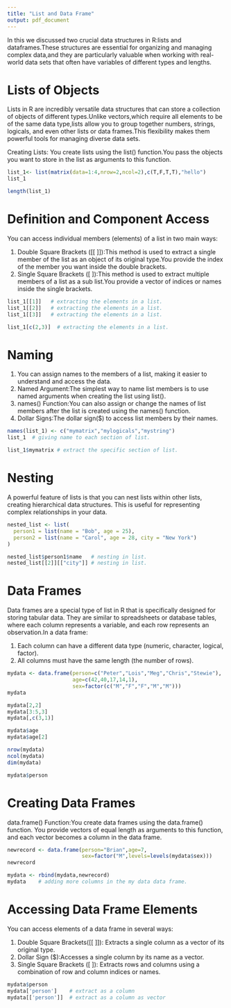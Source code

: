 ---
title: "List and Data Frame"
output: pdf_document
---
In this we discussed two crucial data structures in R:lists and dataframes.These structures are essential for organizing and managing complex data,and they are particularly valuable when working with real-world data sets that often have variables of different types and lengths.

# Lists of Objects
Lists in R are incredibly versatile data structures that can store a collection of objects of different types.Unlike vectors,which require all elements to be of the same data type,lists allow you to group together numbers, strings, logicals, and even other lists or data frames.This flexibility makes them powerful tools for managing diverse data sets.

Creating Lists: You create lists using the list() function.You pass the objects you want to store in the list as arguments to this function.
```{r}
list_1<- list(matrix(data=1:4,nrow=2,ncol=2),c(T,F,T,T),"hello")
list_1
```
```{r}
length(list_1)
```
# Definition and Component Access
You can access individual members (elements) of a list in two main ways:

1. Double Square Brackets ([[ ]]):This method is used to extract a single member of the list as an object of its original type.You provide the index of the member you want inside the double brackets.
2. Single Square Brackets ([ ]):This method is used to extract multiple members of a list as a sub list.You provide a vector of indices or names inside the single brackets.
```{r}
list_1[[1]]   # extracting the elements in a list.
list_1[[2]]   # extracting the elements in a list.
list_1[[3]]   # extracting the elements in a list.

list_1[c(2,3)]  # extracting the elements in a list.
```
# Naming
1. You can assign names to the members of a list, making it easier to understand and access the data.
2. Named Argument:The simplest way to name list members is to use named arguments when creating the list using list(). 
3. names() Function:You can also assign or change the names of list members after the list is created using the names() function.
4. Dollar Sign`$`:The dollar sign($) to access list members by their names.
```{r}
names(list_1) <- c("mymatrix","mylogicals","mystring")
list_1  # giving name to each section of list.

list_1$mymatrix # extract the specific section of list.
```
# Nesting
A powerful feature of lists is that you can nest lists within other lists, creating hierarchical data structures. This is useful for representing complex relationships in your data.
```{r}
nested_list <- list(
  person1 = list(name = "Bob", age = 25),
  person2 = list(name = "Carol", age = 28, city = "New York")
)

nested_list$person1$name   # nesting in list.
nested_list[[2]][["city"]] # nesting in list.
```
# Data Frames
Data frames are a special type of list in R that is specifically designed for storing tabular data. They are similar to spreadsheets or database tables, where each column represents a variable, and each row represents an observation.In a data frame:

1. Each column can have a different data type (numeric, character, logical, factor).
2. All columns must have the same length (the number of rows).
```{r}
mydata <- data.frame(person=c("Peter","Lois","Meg","Chris","Stewie"),
                     age=c(42,40,17,14,1),
                     sex=factor(c("M","F","F","M","M")))
mydata
```
```{r}
mydata[2,2]
mydata[3:5,3]
mydata[,c(3,1)]
```
```{r}
mydata$age
mydata$age[2]
```
```{r}
nrow(mydata)
ncol(mydata)
dim(mydata)
```
```{r}
mydata$person
```
# Creating Data Frames
data.frame() Function:You create data frames using the data.frame() function. You provide vectors of equal length as arguments to this function, and each vector becomes a column in the data frame.
```{r}
newrecord <- data.frame(person="Brian",age=7,
                        sex=factor("M",levels=levels(mydata$sex)))
newrecord
```
```{r}
mydata <- rbind(mydata,newrecord)
mydata    # adding more columns in the my data data frame.
```
# Accessing Data Frame Elements
You can access elements of a data frame in several ways:

1. Double Square Brackets([[ ]]): Extracts a single column as a vector of its original type.
2. Dollar Sign ($):Accesses a single column by its name as a vector.
3. Single Square Brackets ([ ]):  Extracts rows and columns using a combination of row and column indices or names.
```{r}
mydata$person
mydata['person']    # extract as a column
mydata[['person']]  # extract as a column as vector
```

